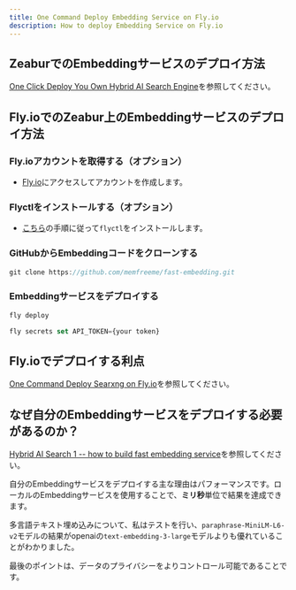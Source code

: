 ```yaml
---
title: One Command Deploy Embedding Service on Fly.io
description: How to deploy Embedding Service on Fly.io
---
```


## ZeaburでのEmbeddingサービスのデプロイ方法

[One Click Deploy You Own Hybrid AI Search Engine](/docs/one-click-deploy-ai-search)を参照してください。

## Fly.ioでのZeabur上のEmbeddingサービスのデプロイ方法

<Steps>

### Fly.ioアカウントを取得する（オプション）

-   [Fly.io](https://fly.io)にアクセスしてアカウントを作成します。

### Flyctlをインストールする（オプション）

-   [こちら](https://fly.io/docs/flyctl/install/)の手順に従って`flyctl`をインストールします。

### GitHubからEmbeddingコードをクローンする

```js
git clone https://github.com/memfreeme/fast-embedding.git
```

### Embeddingサービスをデプロイする

```js
fly deploy

fly secrets set API_TOKEN={your token}
```

</Steps>

## Fly.ioでデプロイする利点

[One Command Deploy Searxng on Fly.io](/docs/deploy-searxng-fly-io)を参照してください。

## なぜ自分のEmbeddingサービスをデプロイする必要があるのか？

[Hybrid AI Search 1 -- how to build fast embedding service](/blog/fast-local-embedding-service)を参照してください。

自分のEmbeddingサービスをデプロイする主な理由はパフォーマンスです。ローカルのEmbeddingサービスを使用することで、**ミリ秒**単位で結果を達成できます。

多言語テキスト埋め込みについて、私はテストを行い、`paraphrase-MiniLM-L6-v2`モデルの結果がopenaiの`text-embedding-3-large`モデルよりも優れていることがわかりました。

最後のポイントは、データのプライバシーをよりコントロール可能であることです。